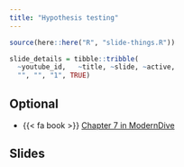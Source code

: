 ```yaml
---
title: "Hypothesis testing"
---
```



```r
source(here::here("R", "slide-things.R"))

slide_details = tibble::tribble(
  ~youtube_id,   ~title, ~slide, ~active,
  "", "", "1", TRUE)

```

## Optional

- {{< fa book >}} [Chapter 7 in ModernDive](https://moderndive.com/7-sampling.html)



## Slides



<!-- ```{r, echo=FALSE, results="asis", eval = TRUE} -->
<!-- slide_buttons("/slides/18-testing") -->
<!-- ``` -->

<!-- ```{=html} -->
<!-- <iframe width="780" height="500" src="/slides/18-testing.html"></iframe> -->
<!-- ``` -->

<!-- ::: {.callout-note} -->
<!-- You can navigate through the slides with <kbd>←</kbd> and <kbd>→</kbd>. If you type <kbd>F</kbd> you can go full-screen.  -->
<!-- ::: -->



